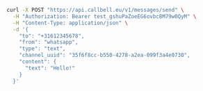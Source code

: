 ```bash
curl -X POST "https://api.callbell.eu/v1/messages/send" \
  -H "Authorization: Bearer test_gshuPaZoeEG6ovbc8M79w0QyM" \
  -H "Content-Type: application/json" \
  -d '{
    "to": "+31612345678",
    "from": "whatsapp",
    "type": "text",
    "channel_uuid": "35f6f8cc-b550-4278-a2ea-099f3a4e0730",
    "content": {
      "text": "Hello!"
    }
  }'
```
